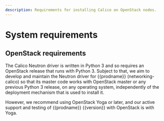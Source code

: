 ```yaml
---
description: Requirements for installing Calico on OpenStack nodes.
---
```



# System requirements

<ReqsSys orch='OpenStack' />

## OpenStack requirements

The Calico Neutron driver is written in Python 3 and so requires an OpenStack release that
runs with Python 3. Subject to that, we aim to develop and maintain the Neutron driver
for {{prodname}} (networking-calico) so that its master code works with OpenStack
master or any previous Python 3 release, on any operating system, independently of the
deployment mechanism that is used to install it.

However, we recommend using OpenStack Yoga or later, and our active support and testing
of {{prodname}} {{version}} with OpenStack is with Yoga.

<ReqsKernel />
